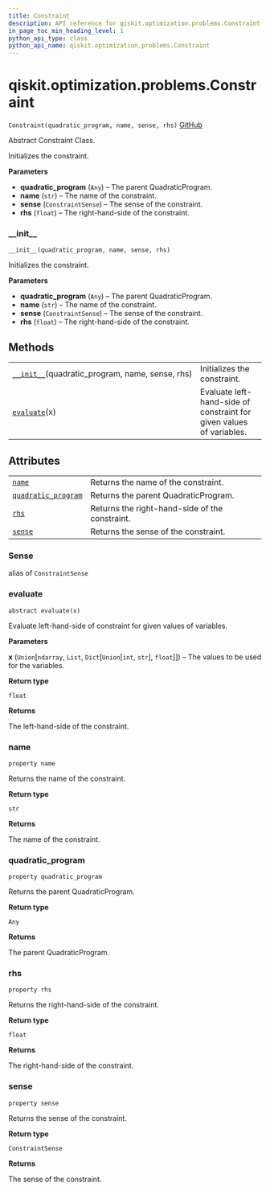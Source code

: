 ```yaml
---
title: Constraint
description: API reference for qiskit.optimization.problems.Constraint
in_page_toc_min_heading_level: 1
python_api_type: class
python_api_name: qiskit.optimization.problems.Constraint
---
```


# qiskit.optimization.problems.Constraint

<span id="qiskit.optimization.problems.Constraint" />

`Constraint(quadratic_program, name, sense, rhs)` [GitHub](https://github.com/qiskit-community/qiskit-aqua/tree/stable/0.9/qiskit/optimization/problems/constraint.py "view source code")

Abstract Constraint Class.

Initializes the constraint.

**Parameters**

*   **quadratic\_program** (`Any`) – The parent QuadraticProgram.
*   **name** (`str`) – The name of the constraint.
*   **sense** (`ConstraintSense`) – The sense of the constraint.
*   **rhs** (`float`) – The right-hand-side of the constraint.

### \_\_init\_\_

<span id="qiskit.optimization.problems.Constraint.__init__" />

`__init__(quadratic_program, name, sense, rhs)`

Initializes the constraint.

**Parameters**

*   **quadratic\_program** (`Any`) – The parent QuadraticProgram.
*   **name** (`str`) – The name of the constraint.
*   **sense** (`ConstraintSense`) – The sense of the constraint.
*   **rhs** (`float`) – The right-hand-side of the constraint.

## Methods

|                                                                                                                                                          |                                                                      |
| -------------------------------------------------------------------------------------------------------------------------------------------------------- | -------------------------------------------------------------------- |
| [`__init__`](#qiskit.optimization.problems.Constraint.__init__ "qiskit.optimization.problems.Constraint.__init__")(quadratic\_program, name, sense, rhs) | Initializes the constraint.                                          |
| [`evaluate`](#qiskit.optimization.problems.Constraint.evaluate "qiskit.optimization.problems.Constraint.evaluate")(x)                                    | Evaluate left-hand-side of constraint for given values of variables. |

## Attributes

|                                                                                                                                               |                                                |
| --------------------------------------------------------------------------------------------------------------------------------------------- | ---------------------------------------------- |
| [`name`](#qiskit.optimization.problems.Constraint.name "qiskit.optimization.problems.Constraint.name")                                        | Returns the name of the constraint.            |
| [`quadratic_program`](#qiskit.optimization.problems.Constraint.quadratic_program "qiskit.optimization.problems.Constraint.quadratic_program") | Returns the parent QuadraticProgram.           |
| [`rhs`](#qiskit.optimization.problems.Constraint.rhs "qiskit.optimization.problems.Constraint.rhs")                                           | Returns the right-hand-side of the constraint. |
| [`sense`](#qiskit.optimization.problems.Constraint.sense "qiskit.optimization.problems.Constraint.sense")                                     | Returns the sense of the constraint.           |

<span id="qiskit.optimization.problems.Constraint.Sense" />

### Sense

alias of `ConstraintSense`

### evaluate

<span id="qiskit.optimization.problems.Constraint.evaluate" />

`abstract evaluate(x)`

Evaluate left-hand-side of constraint for given values of variables.

**Parameters**

**x** (`Union`\[`ndarray`, `List`, `Dict`\[`Union`\[`int`, `str`], `float`]]) – The values to be used for the variables.

**Return type**

`float`

**Returns**

The left-hand-side of the constraint.

### name

<span id="qiskit.optimization.problems.Constraint.name" />

`property name`

Returns the name of the constraint.

**Return type**

`str`

**Returns**

The name of the constraint.

### quadratic\_program

<span id="qiskit.optimization.problems.Constraint.quadratic_program" />

`property quadratic_program`

Returns the parent QuadraticProgram.

**Return type**

`Any`

**Returns**

The parent QuadraticProgram.

### rhs

<span id="qiskit.optimization.problems.Constraint.rhs" />

`property rhs`

Returns the right-hand-side of the constraint.

**Return type**

`float`

**Returns**

The right-hand-side of the constraint.

### sense

<span id="qiskit.optimization.problems.Constraint.sense" />

`property sense`

Returns the sense of the constraint.

**Return type**

`ConstraintSense`

**Returns**

The sense of the constraint.

